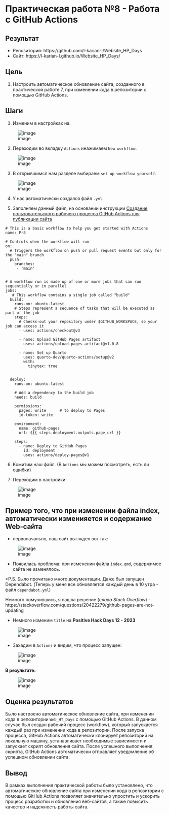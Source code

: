 # Практическая работа №8 - Работа с GitHub Actions

## Результат 

- Репозиторий: https://github.com/l-karian-l/Website_HP_Days
- Сайт: https://l-karian-l.github.io/Website_HP_Days/

## Цель

1. Настроить автоматическое обновление сайта, созданного в практической работе 7, при изменении кода в репозитории с помощью GitHub Actions.

## Шаги

1. Изменим в настройках на.

![image](https://github.com/l-karian-l/Karyakina_ThreatHunting/assets/72932728/05d2c321-c966-4867-8b3e-4138de881eae)

2. Переходим во вкладку `Actions` инажимаем `New workflow `.

![image](https://github.com/l-karian-l/Karyakina_ThreatHunting/assets/72932728/17923ac8-b761-4fb0-91cd-f687442cedb0)

3. В открывшимся нам разделе выбираем `set up workflow yourself`.

![image](https://github.com/l-karian-l/Karyakina_ThreatHunting/assets/72932728/f9a0b23d-ff23-45e4-8a7d-e62691df05b7)

4. У нас автоматически создался файл `.yml`.

5. Заполняем данный файл, на основании инструкции [Создание пользовательского рабочего процесса GitHub Actions для публикации сайта](https://docs.github.com/ru/pages/getting-started-with-github-pages/configuring-a-publishing-source-for-your-github-pages-site#%D1%81%D0%BE%D0%B7%D0%B4%D0%B0%D0%BD%D0%B8%D0%B5-%D0%BF%D0%BE%D0%BB%D1%8C%D0%B7%D0%BE%D0%B2%D0%B0%D1%82%D0%B5%D0%BB%D1%8C%D1%81%D0%BA%D0%BE%D0%B3%D0%BE-%D1%80%D0%B0%D0%B1%D0%BE%D1%87%D0%B5%D0%B3%D0%BE-%D0%BF%D1%80%D0%BE%D1%86%D0%B5%D1%81%D1%81%D0%B0-github-actions-%D0%B4%D0%BB%D1%8F-%D0%BF%D1%83%D0%B1%D0%BB%D0%B8%D0%BA%D0%B0%D1%86%D0%B8%D0%B8-%D1%81%D0%B0%D0%B9%D1%82%D0%B0)

```
# This is a basic workflow to help you get started with Actions
name: Pr8

# Controls when the workflow will run
on:
  # Triggers the workflow on push or pull request events but only for the "main" branch
  push:
    branches: 
     - 'main'


# A workflow run is made up of one or more jobs that can run sequentially or in parallel
jobs:
   # This workflow contains a single job called "build"
  build:
    runs-on: ubuntu-latest
    # Steps represent a sequence of tasks that will be executed as part of the job
    steps:
      # Checks-out your repository under $GITHUB_WORKSPACE, so your job can access it
      - uses: actions/checkout@v3

      - name: Upload GitHub Pages artifact
        uses: actions/upload-pages-artifact@v1.0.8
        
      - name: Set up Quarto
        uses: quarto-dev/quarto-actions/setup@v2
        with:
          tinytex: true
          
 
  deploy:
    runs-on: ubuntu-latest

    # Add a dependency to the build job
    needs: build
    
    permissions:
      pages: write      # to deploy to Pages
      id-token: write 
   
    environment:
      name: github-pages
      url: ${{ steps.deployment.outputs.page_url }}
    
    steps:
      - name: Deploy to GitHub Pages
        id: deployment
        uses: actions/deploy-pages@v1

```

6. Комитим наш файл. (В `Actions` мы можем посмотреть, есть ли ошибки)

7. Переходим в настройки:

![image](https://github.com/l-karian-l/Karyakina_ThreatHunting/assets/72932728/b2dfad51-b7f5-4c22-aa3b-dc104857b862)

## Пример того, что при изменении файла index, автоматически изменияется и содержание Web-сайта

- первоначально, наш сайт выглядел вот так:

![image](https://github.com/l-karian-l/Karyakina_ThreatHunting/assets/72932728/5f408f01-c929-45da-898b-06c79134e174)

- Появилась проблема: при изменении файла `index.qmd`, содержимое сайта не изменялось. 

*P.S. Было прочитано много документации. Даже был запущен Dependabot. (Теперь у меня все обновляется каждый день в 10 утра - файл `dependabot.yml`)

Немного помучившись, я нашла решение (*слава Stack Overflow*) - https://stackoverflow.com/questions/20422279/github-pages-are-not-updating

- Немного изменим `title` на **Positive Hack Days 12 - 2023**

![image](https://github.com/l-karian-l/Karyakina_ThreatHunting/assets/72932728/746090e2-b060-4e42-9463-9b6e93110f2e)

- Захадим в `Actions` и видим, что процесс запущен:

![image](https://github.com/l-karian-l/Karyakina_ThreatHunting/assets/72932728/214efd69-c39a-43e8-9251-ad71181f2b6a)

**В результате:**

![image](https://github.com/l-karian-l/Karyakina_ThreatHunting/assets/72932728/1444724b-1768-4cd8-9821-9342f2260691)

## Оценка результатов
Было настроено автоматическое обновление сайта, при изменении кода в репозитории `Web_HT_Days` с помощью GitHub Actions. В данном случае был создан рабочий процесс (workflow), который запускается каждый раз при изменении кода в репозитории. После запуска процесса, GitHub Actions автоматически клонирует репозиторий на локальную машину, устанавливает необходимые зависимости и запускает скрипт обновления сайта. После успешного выполнения скрипта, GitHub Actions автоматически отправляет уведомление об успешном обновлении сайта.

## Вывод
В рамках выполнения практической работы было установлено, что автоматическое обновление сайта при изменении кода в репозитории с помощью GitHub Actions позволяет значительно упростить и ускорить процесс разработки и обновления веб-сайтов, а также повысить качество и надежность работы сайта.
